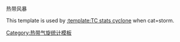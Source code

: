 热带风暴<noinclude>

This template is used by [[:template:TC stats cyclone]] when cat=storm.

[[Category:热带气旋统计模板]]</noinclude>